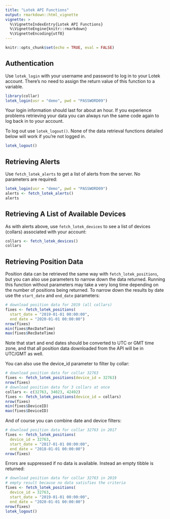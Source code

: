 ```yaml
---
title: "Lotek API Functions"
output: rmarkdown::html_vignette
vignette: >
  %\VignetteIndexEntry{Lotek API Functions}
  %\VignetteEngine{knitr::rmarkdown}
  %\VignetteEncoding{utf8}
---
```


```r
knitr::opts_chunk$set(echo = TRUE, eval = FALSE)
```

## Authentication

Use `lotek_login` with your username and password to log in to your Lotek account. There's no need to assign the return value of this function to a variable.

```r
library(collar)
lotek_login(usr = "demo", pwd = "PASSWORD09")
```

Your login information should last for about an hour. If you experience problems retrieving your data you can always run the same code again to log back in to your account.

To log out use `lotek_logout()`. None of the data retrieval functions detailed below will work if you're not logged in.

```r
lotek_logout()
```

## Retrieving Alerts

Use `fetch_lotek_alerts` to get a list of alerts from the server. No parameters are required:

```r
lotek_login(usr = "demo", pwd = "PASSWORD09")
alerts <- fetch_lotek_alerts()
alerts
```

## Retrieving A List of Available Devices

As with alerts above, use `fetch_lotek_devices` to see a list of devices (collars) associated with your account:

```r
collars <- fetch_lotek_devices()
collars
```

## Retrieving Position Data

Position data can be retrieved the same way with `fetch_lotek_positions`, but you can also use parameters to narrow down the data returned. Running this function without parameters may take a very long time depending on the number of positions being returned. To narrow down the results by date use the `start_date` and `end_date` parameters:

```r
# download position data for 2019 (all collars)
fixes <- fetch_lotek_positions(
  start_date = "2019-01-01 00:00:00", 
  end_date = "2020-01-01 00:00:00")
nrow(fixes)
min(fixes$RecDateTime)
max(fixes$RecDateTime)
```

Note that start and end dates should be converted to UTC or GMT time zone, and that all position data downloaded from the API will be in UTC/GMT as well.

You can also use the device_id parameter to filter by collar:

```r
# download position data for collar 32763
fixes <- fetch_lotek_positions(device_id = 32763)
nrow(fixes)
# download position data for 3 collars at once
collars <- c(32763, 34023, 42492)
fixes <- fetch_lotek_positions(device_id = collars)
nrow(fixes)
min(fixes$DeviceID)
max(fixes$DeviceID)
```

And of course you can combine date and device filters:

```r
# download position data for collar 32763 in 2017
fixes <- fetch_lotek_positions(
  device_id = 32763,
  start_date = "2017-01-01 00:00:00", 
  end_date = "2018-01-01 00:00:00")
nrow(fixes)
```

Errors are suppressed if no data is available. Instead an empty tibble is returned:

```r
# download position data for collar 32763 in 2019
# empty result because no data satisfies the criteria
fixes <- fetch_lotek_positions(
  device_id = 32763,
  start_date = "2019-01-01 00:00:00", 
  end_date = "2020-01-01 00:00:00")
nrow(fixes)
lotek_logout()
```
